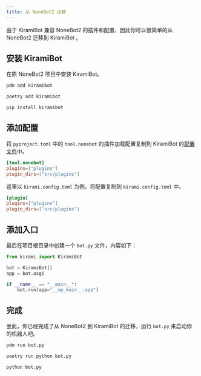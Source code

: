 ```yaml
---
title: 从 NoneBot2 迁移
---
```


由于 KiramiBot 兼容 NoneBot2 的插件和配置，因此你可以很简单的从 NoneBot2 迁移到 KiramiBot 。

## 安装 KiramiBot

在原 NoneBot2 项目中安装 KiramiBot。


<Tabs>
<TabItem value="pdm" label="PDM" default>

```bash
pdm add kiramibot
```

</TabItem>
<TabItem value="poetry" label="Poetry">

```bash
poetry add kiramibot
```

</TabItem>
<TabItem value="pip" label="pip">

```bash
pip install kiramibot
```

</TabItem>
</Tabs>

## 添加配置

将 `pyproject.toml` 中的 `tool.nonebot` 的插件加载配置复制到 KiramiBot 的[配置文件](../tutorial/config)中。

```toml title="pyproject.toml"
[tool.nonebot]
plugins=["plugins"]
plugin_dirs=["src/plugins"]
```

这里以 `kirami.config.toml` 为例，将配置复制到 `kirami.config.toml` 中。

```toml title="kirami.config.toml"
[plugin]
plugins=["plugins"]
plugin_dirs=["src/plugins"]
```

## 添加入口

最后在项目根目录中创建一个 `bot.py` 文件，内容如下：

```python title="bot.py"
from kirami import KiramiBot

bot = KiramiBot()
app = bot.asgi

if __name__ == "__main__":
    bot.run(app="__mp_main__:app")
```

## 完成

至此，你已经完成了从 NoneBot2 到 KiramiBot 的迁移，运行 `bot.py` 来启动你的机器人吧。

<Tabs>
<TabItem value="pdm" label="PDM" default>

```bash
pdm run bot.py
```

</TabItem>
<TabItem value="poetry" label="Poetry">

```bash
poetry run python bot.py
```

</TabItem>
<TabItem value="pip" label="pip">

```bash
python bot.py
```

</TabItem>
</Tabs>
